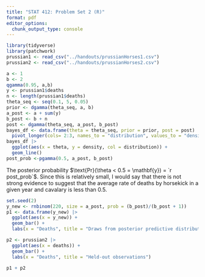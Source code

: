 ```yaml
---
title: "STAT 412: Problem Set 2 (R)"
format: pdf
editor_options: 
  chunk_output_type: console
---
```


```r
library(tidyverse)
library(patchwork)
prussian1 <- read_csv("../handouts/prussianHorses1.csv")
prussian2 <- read_csv("../handouts/prussianHorses2.csv")
```

```r
a <- 1
b <- 2
qgamma(0.95, a,b)
y <- prussian1$deaths
n <- length(prussian1$deaths)
theta_seq <- seq(0.1, 5, 0.05)
prior <- dgamma(theta_seq, a, b)
a_post <- a + sum(y)
b_post <- b + n
post <- dgamma(theta_seq, a_post, b_post)
bayes_df <- data.frame(theta = theta_seq, prior = prior, post = post) |>
  pivot_longer(cols= 2:3, names_to = "distribution", values_to = "density")
bayes_df |>
  ggplot(aes(x = theta, y = density, col = distribution)) + 
  geom_line()
post_prob <-pgamma(0.5, a_post, b_post)
```

The posterior probability $\text{Pr}(\theta  < 0.5 = \mathbf{y}) = `r post_prob`$. Since this is relatively small, I would say that there is not strong evidence to suggest that the average rate of deaths by horsekick in a given year and cavalary is less than 0.5.


```r
set.seed(2)
y_new <- rnbinom(220, size = a_post, prob = (b_post)/(b_post + 1))
p1 <- data.frame(y_new) |>
  ggplot(aes(x = y_new)) + 
  geom_bar() +
  labs(x = "Deaths", title = "Draws from posterior predictive distribution")

p2 <- prussian2 |>
  ggplot(aes(x = deaths)) +
  geom_bar() +
  labs(x = "Deaths", title = "Held-out observations")

p1 + p2

```
